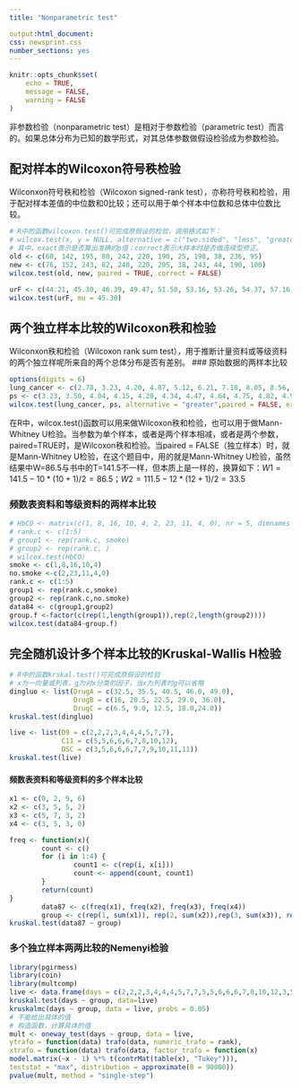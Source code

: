```yaml
---
title: "Nonparametric test"

output:html_document: 
css: newsprint.css
number_sections: yes
---
```


```r
knitr::opts_chunk$set(
	echo = TRUE,
	message = FALSE,
	warning = FALSE
)
```
非参数检验（nonparametric test）是相对于参数检验（parametric test）而言的。如果总体分布为已知的数学形式，对其总体参数做假设检验成为参数检验。

## 配对样本的Wilcoxon符号秩检验
Wilconxon符号秩和检验（Wilcoxon signed-rank test），亦称符号秩和检验，用于配对样本差值的中位数和0比较；还可以用于单个样本中位数和总体中位数比较。
```r
# R中的函数wilcoxon.test()可完成原假设的检验，调用格式如下：
# wilcox.test(x, y = NULL, alternative = c("two.sided", "less", "greater"), mu = 0, paired = FALSE, exact = NULL, correct = TRUE, conf.int = FALSE, conf.level = 0.95,...)
# 其中，exact表示是否算出准确的p值；correct表示大样本时是否做连续型修正。
old <- c(60, 142, 195, 80, 242, 220, 190, 25, 198, 38, 236, 95)
new <- c(76, 152, 243, 82, 240, 220, 205, 38, 243, 44, 190, 100)
wilcox.test(old, new, paired = TRUE, correct = FALSE)

urF <- c(44.21, 45.30, 46.39, 49.47, 51.50, 53.16, 53.26, 54.37, 57.16, 67.37, 71.05, 87.37)
wilcox.test(urF, mu = 45.30)
```

## 两个独立样本比较的Wilcoxon秩和检验
Wilconxon秩和检验（Wilcoxon rank sum test），用于推断计量资料或等级资料的两个独立样呢所来自的两个总体分布是否有差别。
### 原始数据的两样本比较
```r
options(digits = 6)
lung_cancer <- c(2.78, 3.23, 4.20, 4.87, 5.12, 6.21, 7.18, 8.05, 8.56, 9.60)
ps <- c(3.23, 3.50, 4.04, 4.15, 4.28, 4.34, 4.47, 4.64, 4.75, 4.82, 4.95, 5.10)
wilcox.test(lung_cancer, ps, alternative = "greater",paired = FALSE, exact = FALSE)
```
 在R中，wilcox.test()函数可以用来做Wilcoxon秩和检验，也可以用于做Mann-Whitney U检验。当参数为单个样本，或者是两个样本相减，或者是两个参数，paired=TRUE时，是Wilcoxon秩和检验。当paired = FALSE（独立样本）时，就是Mann-Whitney U检验，在这个题目中，用的就是Mann-Whitney U检验，虽然结果中W=86.5与书中的T=141.5不一样，但本质上是一样的，换算如下：$W1=141.5-10*(10+1)/2=86.5$；$W2=111.5-12*(12+1)/2=33.5$

### 频数表资料和等级资料的两样本比较
```r
# HbCO <- matrix(c(1, 8, 16, 10, 4, 2, 23, 11, 4, 0), nr = 5, dimnames = list(c("VL", "L", "M", "H", "VH"), c("smoking", "no-smoking")))
# rank.c <- c(1:5)
# group1 <- rep(rank.c, smoke)
# group2 <- rep(rank.c, )
# wilcox.test(HbCO)
smoke <- c(1,8,16,10,4)
no.smoke <-c(2,23,11,4,0)
rank.c <- c(1:5)
group1 <- rep(rank.c,smoke)
group2 <- rep(rank.c,no.smoke)
data84 <- c(group1,group2)
group.f <-factor(c(rep(1,length(group1)),rep(2,length(group2))))
wilcox.test(data84~group.f)
```

## 完全随机设计多个样本比较的Kruskal-Wallis H检验
```r
# R中的函数krskal.test()可完成原假设的检验
# x为一向量或列表，g为对x分类的因子，当x为列表时g可以省略
dingluo <- list(DrugA = c(32.5, 35.5, 40.5, 46.0, 49.0),
                DrugB = c(16, 20.5, 22.5, 29.0, 36.0),
                DrugC = c(6.5, 9.0, 12.5, 18.0,24.0))
kruskal.test(dingluo)

live <- list(D9 = c(2,2,2,3,4,4,4,5,7,7),
             C11 = c(5,5,6,6,6,7,8,10,12),
             DSC = c(3,5,6,6,6,7,7,9,10,11,11))
kruskal.test(live)
```

#### 频数表资料和等级资料的多个样本比较
```r
x1 <- c(0, 2, 9, 6)
x2 <- c(3, 5, 5, 2)
x3 <- c(5, 7, 3, 2)
x4 <- c(3, 5, 3, 0)

freq <- function(x){
        count <- c()
        for (i in 1:4) {
                count1 <- c(rep(i, x[i]))
                count <- append(count, count1)
        }
        return(count)
}
        data87 <- c(freq(x1), freq(x2), freq(x3), freq(x4))
        group <- c(rep(1, sum(x1)), rep(2, sum(x2)),rep(3, sum(x3)), rep(4, sum(x4)))
kruskal.test(data87 ~ group)

```

### 多个独立样本两两比较的Nemenyi检验
```r
library(pgirmess)
library(coin)
library(multcomp)
live <- data.frame(days = c(2,2,2,3,4,4,4,5,7,7,5,5,6,6,6,7,8,10,12,3,5,6,6,6,7,7,9,10,11,11), group = c(rep("D9", 10), rep("C11", 9), rep("DSC", 11)))
kruskal.test(days ~ group, data=live)
kruskalmc(days ~ group, data = live, probs = 0.05)
# 不能给出具体的值
# 构造函数，计算具体的值
mult <- oneway_test(days ~ group, data = live,
ytrafo = function(data) trafo(data, numeric_trafo = rank),
xtrafo = function(data) trafo(data, factor_trafo = function(x)
model.matrix(~x - 1) %*% t(contrMat(table(x), "Tukey"))),
teststat = "max", distribution = approximate(B = 90000)) 
pvalue(mult, method = "single-step") 
```
